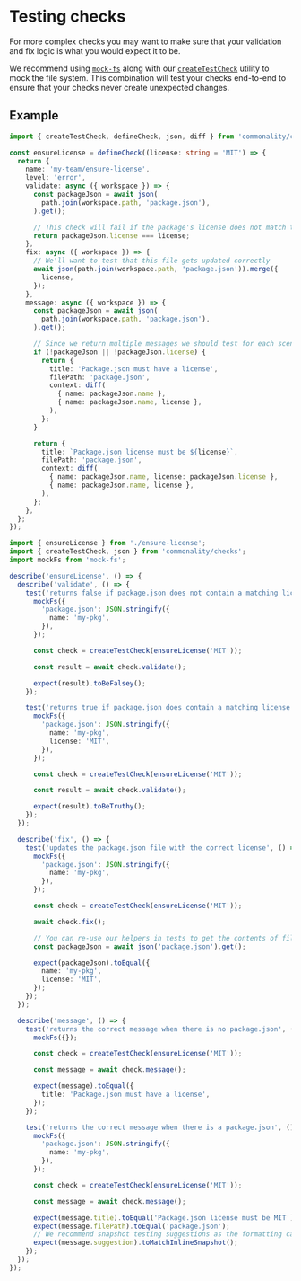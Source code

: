 
# Testing checks

For more complex checks you may want to make sure that your validation
and fix logic is what you would expect it to be.

We recommend using [`mock-fs`](https://github.com/tschaub/mock-fs) along with our [`createTestCheck`](/docs/api/checks#createtestcheck) utility to mock the file system.
This combination will test your checks end-to-end to ensure that your checks never create unexpected changes.
## Example

```ts filename="packages/checks/ensure-license.ts"
import { createTestCheck, defineCheck, json, diff } from 'commonality/checks';

const ensureLicense = defineCheck((license: string = 'MIT') => {
  return {
    name: 'my-team/ensure-license',
    level: 'error',
    validate: async ({ workspace }) => {
      const packageJson = await json(
        path.join(workspace.path, 'package.json'),
      ).get();

      // This check will fail if the package's license does not match the one specified
      return packageJson.license === license;
    },
    fix: async ({ workspace }) => {
      // We'll want to test that this file gets updated correctly
      await json(path.join(workspace.path, 'package.json')).merge({
        license,
      });
    },
    message: async ({ workspace }) => {
      const packageJson = await json(
        path.join(workspace.path, 'package.json'),
      ).get();

      // Since we return multiple messages we should test for each scenario
      if (!packageJson || !packageJson.license) {
        return {
          title: 'Package.json must have a license',
          filePath: 'package.json',
          context: diff(
            { name: packageJson.name },
            { name: packageJson.name, license },
          ),
        };
      }

      return {
        title: `Package.json license must be ${license}`,
        filePath: 'package.json',
        context: diff(
          { name: packageJson.name, license: packageJson.license },
          { name: packageJson.name, license },
        ),
      };
    },
  };
});
```

```ts filename="packages/checks/ensure-license.test.ts"
import { ensureLicense } from './ensure-license';
import { createTestCheck, json } from 'commonality/checks';
import mockFs from 'mock-fs';

describe('ensureLicense', () => {
  describe('validate', () => {
    test('returns false if package.json does not contain a matching license', () => {
      mockFs({
        'package.json': JSON.stringify({
          name: 'my-pkg',
        }),
      });

      const check = createTestCheck(ensureLicense('MIT'));

      const result = await check.validate();

      expect(result).toBeFalsey();
    });

    test('returns true if package.json does contain a matching license', () => {
      mockFs({
        'package.json': JSON.stringify({
          name: 'my-pkg',
          license: 'MIT',
        }),
      });

      const check = createTestCheck(ensureLicense('MIT'));

      const result = await check.validate();

      expect(result).toBeTruthy();
    });
  });

  describe('fix', () => {
    test('updates the package.json file with the correct license', () => {
      mockFs({
        'package.json': JSON.stringify({
          name: 'my-pkg',
        }),
      });

      const check = createTestCheck(ensureLicense('MIT'));

      await check.fix();

      // You can re-use our helpers in tests to get the contents of files
      const packageJson = await json('package.json').get();

      expect(packageJson).toEqual({
        name: 'my-pkg',
        license: 'MIT',
      });
    });
  });

  describe('message', () => {
    test('returns the correct message when there is no package.json', () => {
      mockFs({});

      const check = createTestCheck(ensureLicense('MIT'));

      const message = await check.message();

      expect(message).toEqual({
        title: 'Package.json must have a license',
      });
    });

    test('returns the correct message when there is a package.json', () => {
      mockFs({
        'package.json': JSON.stringify({
          name: 'my-pkg',
        }),
      });

      const check = createTestCheck(ensureLicense('MIT'));

      const message = await check.message();

      expect(message.title).toEqual('Package.json license must be MIT');
      expect(message.filePath).toEqual('package.json');
      // We recommend snapshot testing suggestions as the formatting can be tricky to hardcode
      expect(message.suggestion).toMatchInlineSnapshot();
    });
  });
});
```
